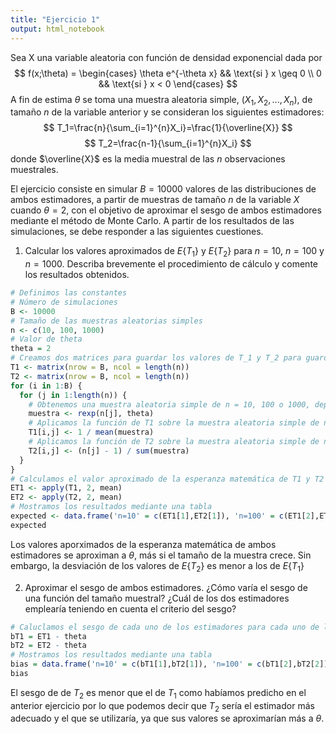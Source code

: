 ```yaml
---
title: "Ejercicio 1"
output: html_notebook
---
```


Sea X una variable aleatoria con función de densidad exponencial dada por
$$
f(x;\theta) = 
\begin{cases}
  \theta e^{-\theta x} && \text{si } x \geq 0 \\
  0 && \text{si } x < 0
\end{cases}
$$
A fin de estima $\theta$ se toma una muestra aleatoria simple, $(X_1,X_2,...,X_n)$, de tamaño $n$ de la variable anterior y se consideran los siguientes estimadores:
$$
T_1=\frac{n}{\sum_{i=1}^{n}X_i}=\frac{1}{\overline{X}} 
$$
$$
T_2=\frac{n-1}{\sum_{i=1}^{n}X_i} 
$$
donde $\overline{X}$ es la media muestral de las $n$ observaciones muestrales.

El ejercicio consiste en simular $B = 10000$ valores de las distribuciones de ambos estimadores, a partir de muestras de tamaño $n$ de la variable $X$ cuando $\theta = 2$, con el objetivo de aproximar el sesgo de ambos estimadores mediante el método de Monte Carlo. A partir de los resultados de las simulaciones, se debe responder a las siguientes cuestiones.

1. Calcular los valores aproximados de $E\{T_1\}$ y $E\{T_2\}$ para $n=10$, $n=100$ y $n=1000$. Describa brevemente el procedimiento de cálculo y comente los resultados obtenidos.
```r
# Definimos las constantes
# Número de simulaciones
B <- 10000
# Tamaño de las muestras aleatorias simples
n <- c(10, 100, 1000)
# Valor de theta
theta = 2
# Creamos dos matrices para guardar los valores de T_1 y T_2 para guardar las diferentes simulaciones que se hagan con las diferentes muestras
T1 <- matrix(nrow = B, ncol = length(n))
T2 <- matrix(nrow = B, ncol = length(n))
for (i in 1:B) {
  for (j in 1:length(n)) {
    # Obtenemos una muestra aleatoria simple de n = 10, 100 o 1000, dependiendo de la iteración del segundo bucle
    muestra <- rexp(n[j], theta)
    # Aplicamos la función de T1 sobre la muestra aleatoria simple de n y la guardamos en la posición i = número de la simulación y j = log10(n) de la matriz T1
    T1[i,j] <- 1 / mean(muestra)
    # Aplicamos la función de T2 sobre la muestra aleatoria simple de n y la guardamos en la posición i = número de la simulación y j = log10(n) de la matriz T2
    T2[i,j] <- (n[j] - 1) / sum(muestra)
  }
}
# Calculamos el valor aproximado de la esperanza matemática de T1 y T2
ET1 <- apply(T1, 2, mean)
ET2 <- apply(T2, 2, mean)
# Mostramos los resultados mediante una tabla
expected <- data.frame('n=10' = c(ET1[1],ET2[1]), 'n=100' = c(ET1[2],ET2[2]), 'n=1000' = c(ET1[3],ET2[3]), row.names = c('E{T1}','E{T2}'))
expected
```
Los valores aporximados de la esperanza matemática de ambos estimadores se aproximan a $\theta$, más si el tamaño de la muestra crece. Sin embargo, la desviación de los valores de $E\{T_2\}$ es menor a los de $E\{T_1\}$

2. Aproximar el sesgo de ambos estimadores. ¿Cómo varía el sesgo de una función del tamaño muestral? ¿Cuál de los dos estimadores emplearía teniendo en cuenta el criterio del sesgo?
```r
# Caluclamos el sesgo de cada uno de los estimadores para cada uno de los espacios muestrales 
bT1 = ET1 - theta
bT2 = ET2 - theta
# Mostramos los resultados mediante una tabla
bias = data.frame('n=10' = c(bT1[1],bT2[1]), 'n=100' = c(bT1[2],bT2[2]), 'n=1000' = c(bT1[3],bT2[3]), row.names = c('bT1','bT2'))
bias
```
El sesgo de de $T_2$ es menor que el de $T_1$ como habíamos predicho en el anterior ejercicio por lo que podemos decir que $T_2$ sería el estimador más adecuado y el que se utilizaría, ya que sus valores se aproximarían más a $\theta$.
  




